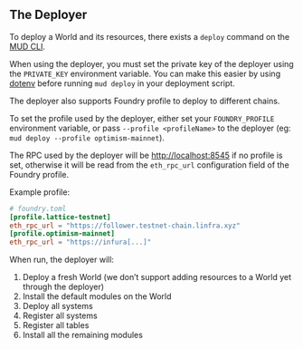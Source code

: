 ## The Deployer

To deploy a World and its resources, there exists a `deploy` command on the [MUD CLI](../cli).

When using the deployer, you must set the private key of the deployer using the `PRIVATE_KEY` environment variable. You can make this easier by using [dotenv](https://www.npmjs.com/package/dotenv) before running `mud deploy` in your deployment script.

The deployer also supports Foundry profile to deploy to different chains.

To set the profile used by the deployer, either set your `FOUNDRY_PROFILE` environment variable, or pass `--profile <profileName>` to the deployer (eg: `mud deploy --profile optimism-mainnet`).

The RPC used by the deployer will be [http://localhost:8545](http://localhost:8545) if no profile is set, otherwise it will be read from the `eth_rpc_url` configuration field of the Foundry profile.

Example profile:

```toml
# foundry.toml
[profile.lattice-testnet]
eth_rpc_url = "https://follower.testnet-chain.linfra.xyz"
[profile.optimism-mainnet]
eth_rpc_url = "https://infura[...]"
```

When run, the deployer will:

1. Deploy a fresh World (we don’t support adding resources to a World yet through the deployer)
2. Install the default modules on the World
3. Deploy all systems
4. Register all systems
5. Register all tables
6. Install all the remaining modules
